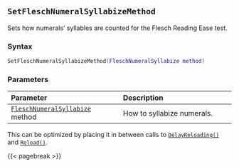 ## `SetFleschNumeralSyllabizeMethod`

Sets how numerals' syllables are counted for the Flesch Reading Ease test.

### Syntax {-}

``` .lua
SetFleschNumeralSyllabizeMethod(FleschNumeralSyllabize method)
```

### Parameters {-}

**Parameter** | **Description**
| :-- | :-- |
| [`FleschNumeralSyllabize`](#fleschnumeralsyllabize) method | How to syllabize numerals. |

::: {.tipsection data-latex=""}
This can be optimized by placing it in between calls to [`DelayReloading()`](#batch-delayreloading) and [`Reload()`](#batch-reload).
:::

{{< pagebreak >}}